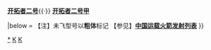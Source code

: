 {{Navbox
|name  = 开拓者系列小型运载火箭
|title = [[开拓者系列小型运载火箭]]
|image = 

|list1  = [[开拓者一号小型运载火箭|开拓者一号]]{{·}} [[开拓者二号小型运载火箭|'''开拓者二号''']]{{·}} [[开拓者二号甲小型运载火箭|'''开拓者二号甲''']]

|below = 【注】未飞型号以'''粗体'''标记 【参见】'''[[中国运载火箭发射列表]]'''
}}<noinclude>

[[Category:开拓者火箭|*]]
[[Category:中国航天器导航模板|K]]
[[Category:运载火箭导航模板|K]]
</noinclude>